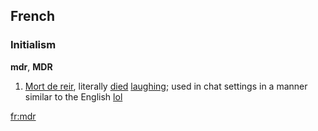==French==
===Initialism===
'''mdr''', '''MDR'''
#[[Mort de reir]], literally [[died]] [[laughing]]; used in chat settings in a manner similar to the English [[lol]]

[[fr:mdr]]